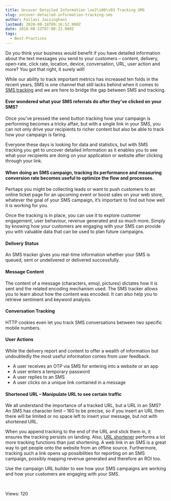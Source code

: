 ```yaml
---
title: Uncover Detailed Information \xe2\x80\x93 Tracking SMS
slug: uncover-detailed-information-tracking-sms
author: Pallavi Jaisinghani
lastmod: 2020-08-18T09:16:52.000Z
date: 2018-08-23T07:00:22.000Z
tags:
  - Best-Practices
---
```


Do you think your business would benefit if you have detailed information about the text messages you send to your customers – content, delivery, open-rate, click rate, location, device, conversation, URL, user action and more? You got that right, it surely will!


While our ability to track important metrics has increased ten folds in the recent years, SMS is one channel that still lacks behind when it comes to [SMS tracking](https://msg91.com/sms-campaign/?utm_source=blog&utm_medium=int&utm_campaign=smstracking) and we are here to bridge the gap between SMS and tracking.


#### **Ever wondered what your SMS referrals do after they’ve clicked on your SMS?**


Once you’ve pressed the send button tracking how your campaign is performing becomes a tricky affair, but with a single link in your SMS, you can not only drive your recipients to richer content but also be able to track how your campaign is faring. 


Everyone these days is looking for data and statistics, but with SMS tracking you get to uncover detailed information as it enables you to see what your recipients are doing on your application or website after clicking through your link.


#### **When doing an SMS campaign, tracking its performance and measuring conversion rate becomes useful to optimize the flow and processes.**


Perhaps you might be collecting leads or want to push customers to an online ticket page for an upcoming event or boost sales on your web store, whatever the goal of your SMS campaign, it’s important to find out how well it is working for you.


Once the tracking is in place, you can use it to explore customer engagement, user behaviour, revenue generated and so much more. Simply by knowing how your customers are engaging with your SMS can provide you with valuable data that can be used to plan future campaigns.


#### **Delivery Status**


An SMS tracker gives you real-time information whether your SMS is queued, sent or undelivered or delivered successfully.


#### **Message Content**


The content of a message (characters, emoji, pictures) dictates how it is sent and the related encoding mechanism used. The SMS tracker allows you to learn about how the content was encoded. It can also help you to retrieve sentiment and keyword analysis.


#### **Conversation Tracking**


HTTP cookies even let you track SMS conversations between two specific mobile numbers.


#### **User Actions**


While the delivery report and content to offer a wealth of information but undoubtedly the most useful information comes from user feedback.


* A user receives an OTP via SMS for entering into a website or an app
* A user enters a temporary password
* A user replies to an SMS
* A user clicks on a unique link contained in a message


#### **Shortened URL – Manipulate URL to see certain traffic**


We all understand the importance of a tracked URL, but a URL in an SMS? An SMS has character limit – 160 to be precise, so if you insert an URL then there will be limited or no space left to insert your message, but not with shortened URL.


When you append tracking to the end of the URL and stick them in, it ensures the tracking persists on landing. Also, [URL shortener](https://msg91.com/sms-campaign/) performs a lot more tracking functions than just shortening. A web link in an SMS is a great way to get people onto the website from an offline source. Furthermore, tracking such a link opens up possibilities for reporting on an SMS campaign, possibly mapping revenue generated and therefore an ROI too.


Use the campaign URL builder to see how your SMS campaigns are working and how your customers are engaging with your SMS.


 


 Views: 120


